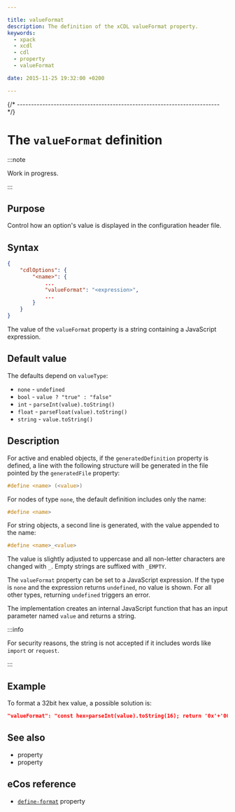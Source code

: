 ```yaml
---

title: valueFormat
description: The definition of the xCDL valueFormat property.
keywords:
  - xpack
  - xcdl
  - cdl
  - property
  - valueFormat

date: 2015-11-25 19:32:00 +0200

---
```



{/* ------------------------------------------------------------------------ */}

# The `valueFormat` definition

:::note

Work in progress.

:::

## Purpose

Control how an option's value is displayed in the configuration header file.

## Syntax

```json {5}
{
    "cdlOptions": {
        "<name>": {
            ...
            "valueFormat": "<expression>",
            ...
        }
    }
}
```

The value of the `valueFormat` property is a string containing a JavaScript expression.

## Default value

The defaults depend on `valueType`:

- `none` - `undefined`
- `bool` - `value ? "true" : "false"`
- `int` - `parseInt(value).toString()`
- `float` - `parseFloat(value).toString()`
- `string` - `value.toString()`

## Description

For active and enabled objects, if the `generatedDefinition` property is defined, a line with the following structure will be generated in the file pointed by the `generatedFile` property:

```c
#define <name> (<value>)
```

For nodes of type `none`, the default definition includes only the name:

```c
#define <name>
```

For string objects, a second line is generated, with the value appended to the name:

```c
#define <name>_<value>
```

The value is slightly adjusted to uppercase and all non-letter characters are changed with `_`. Empty strings are suffixed with `_EMPTY`.

The `valueFormat` property can be set to a JavaScript expression. If the type is `none` and the expression returns `undefined`, no value is shown. For all other types, returning `undefined` triggers an error.

The implementation creates an internal JavaScript function that has an input parameter named `value` and returns a string.

:::info

For security reasons, the string is not accepted if it includes words like `import` or `request`.

:::

## Example

To format a 32bit hex value, a possible solution is:

```json
"valueFormat": "const hex=parseInt(value).toString(16); return '0x'+'00000000'.substr(0, 8 - hex.length) + hex.toUpperCase()"
```

## See also

- <MetadataPropertyLink name="generatedDefinition" /> property
- <MetadataPropertyLink name="valueType" /> property

## eCos reference

- [`define-format`](https://ecos.sourceware.org/docs-latest/cdl-guide/ref.define-format.html) property
